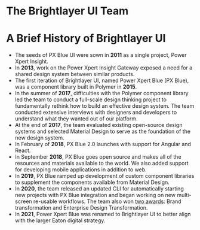 
<!-- KEYWORDS: about history team member recruit job career -->

# The Brightlayer UI Team

<MaintainersCards />
<Divider />

# A Brief History of Brightlayer UI

-   The seeds of PX Blue UI were sown in **2011** as a single project, Power Xpert Insight.
-   In **2013**, work on the Power Xpert Insight Gateway exposed a need for a shared design system between similar products.
-   The first iteration of Brightlayer UI, named Power Xpert Blue (PX Blue), was a component library built in Polymer in **2015**.
-   In the summer of **2017**, difficulties with the Polymer component library led the team to conduct a full-scale design thinking project to fundamentally rethink how to build an effective design system. The team conducted extensive interviews with designers and developers to understand what they wanted out of our platform.
-   At the end of **2017**, the team evaluated existing open-source design systems and selected Material Design to serve as the foundation of the new design system.
-   In February of **2018**, PX Blue 2.0 launches with support for Angular and React.
-   In September **2018**, PX Blue goes open source and makes all of the resources and materials available to the world. We also added support for developing mobile applications in addition to web.
-   In **2019**, PX Blue ramped up development of custom component libraries to supplement the components available from Material Design.
-   In **2020**, the team released an updated CLI for automatically starting new projects with PX Blue integration and began working on new multi-screen re-usable workflows. The team also won [two awards](https://www.designinnovationglobal.com/design-thinking/articles/di-global-awards-winners): Brand transformation and Enterprise Design Transformation.
-   In **2021**, Power Xpert Blue was renamed to Brightlayer UI to better align with the larger Eaton digital strategy.
